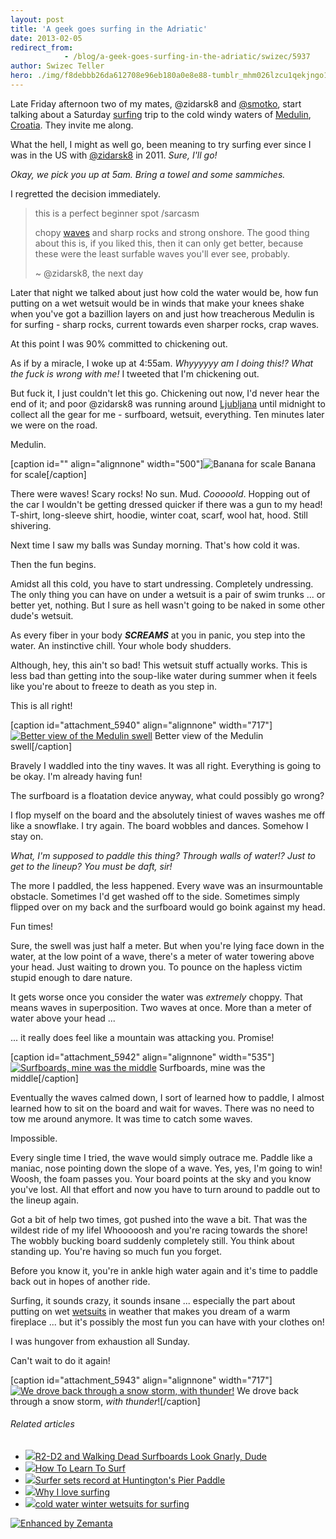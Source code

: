 ```yaml
---
layout: post
title: 'A geek goes surfing in the Adriatic'
date: 2013-02-05
redirect_from: 
            - /blog/a-geek-goes-surfing-in-the-adriatic/swizec/5937
author: Swizec Teller
hero: ./img/f8debbb26da612708e96eb180a0e8e88-tumblr_mhm026lzcu1qekjngo1_500.jpg
---
```

Late Friday afternoon two of my mates, @zidarsk8 and [@smotko](http://twitter.com/smotko), start talking about a Saturday [surfing](http://en.wikipedia.org/wiki/Surfing "Surfing") trip to the cold windy waters of [Medulin](<http://maps.google.com/maps?ll=44.8219444444,13.935&spn=0.1,0.1&q=44.8219444444,13.935 (Medulin)&t=h> "Medulin"), [Croatia](<http://maps.google.com/maps?ll=45.8,16.0&spn=10.0,10.0&q=45.8,16.0 (Croatia)&t=h> "Croatia"). They invite me along.



What the hell, I might as well go, been meaning to try surfing ever since I was in the US with [@zidarsk8](https://twitter.com/zidarsk8) in 2011. _Sure, I'll go!_



_Okay, we pick you up at 5am. Bring a towel and some sammiches._



I regretted the decision immediately.

> this is a perfect beginner spot /sarcasm
>
>
>
> chopy [waves](http://en.wikipedia.org/wiki/Wave "Wave") and sharp rocks and strong onshore. The good thing about this is, if you liked this, then it can only get better, because these were the least surfable waves you'll ever see, probably.
>
>
>
> ~ @zidarsk8, the next day

Later that night we talked about just how cold the water would be, how fun putting on a wet wetsuit would be in winds that make your knees shake when you've got a bazillion layers on and just how treacherous Medulin is for surfing - sharp rocks, current towards even sharper rocks, crap waves.



At this point I was 90% committed to chickening out.



As if by a miracle, I woke up at 4:55am. _Whyyyyyy am I doing this!? What the fuck is wrong with me!_ I tweeted that I'm chickening out.



But fuck it, I just couldn't let this go. Chickening out now, I'd never hear the end of it; and poor @zidarsk8 was running around [Ljubljana](<http://maps.google.com/maps?ll=46.0555555556,14.5083333333&spn=0.1,0.1&q=46.0555555556,14.5083333333 (Ljubljana)&t=h> "Ljubljana") until midnight to collect all the gear for me - surfboard, wetsuit, everything. Ten minutes later we were on the road.



Medulin.



\[caption id="" align="alignnone" width="500"]![Banana for scale](./img/f8debbb26da612708e96eb180a0e8e88-tumblr_mhm026lzcu1qekjngo1_500.jpg "Banana for scale") Banana for scale\[/caption]



There were waves! Scary rocks! No sun. Mud. _Cooooold_. Hopping out of the car I wouldn't be getting dressed quicker if there was a gun to my head! T-shirt, long-sleeve shirt, hoodie, winter coat, scarf, wool hat, hood. Still shivering.



Next time I saw my balls was Sunday morning. That's how cold it was.



Then the fun begins.



Amidst all this cold, you have to start undressing. Completely undressing. The only thing you can have on under a wetsuit is a pair of swim trunks ... or better yet, nothing. But I sure as hell wasn't going to be naked in some other dude's wetsuit.



As every fiber in your body **_SCREAMS_** at you in panic, you step into the water. An instinctive chill. Your whole body shudders.



Although, hey, this ain't so bad! This wetsuit stuff actually works. This is less bad than getting into the soup-like water during summer when it feels like you're about to freeze to death as you step in.



This is all right!



\[caption id="attachment_5940" align="alignnone" width="717"][![Better view of the Medulin swell](./img/blog-wp-content-uploads-2013-02-medulin-swell-1024x764.jpg "Better view of the Medulin swell")](http://swizec.com/blog/wp-content/uploads/2013/02/medulin-swell.jpg) Better view of the Medulin swell\[/caption]



Bravely I waddled into the tiny waves. It was all right. Everything is going to be okay. I'm already having fun!



The surfboard is a floatation device anyway, what could possibly go wrong?



I flop myself on the board and the absolutely tiniest of waves washes me off like a snowflake. I try again. The board wobbles and dances. Somehow I stay on.



_What, I'm supposed to paddle this thing? Through walls of water!? Just to get to the lineup? You must be daft, sir!_



The more I paddled, the less happened. Every wave was an insurmountable obstacle. Sometimes I'd get washed off to the side. Sometimes simply flipped over on my back and the surfboard would go boink against my head.



Fun times!



Sure, the swell was just half a meter. But when you're lying face down in the water, at the low point of a wave, there's a meter of water towering above your head. Just waiting to drown you. To pounce on the hapless victim stupid enough to dare nature.



It gets worse once you consider the water was _extremely_ choppy. That means waves in superposition. Two waves at once. More than a meter of water above your head ...



... it really does feel like a mountain was attacking you. Promise!



\[caption id="attachment_5942" align="alignnone" width="535"][![Surfboards, mine was the middle](./img/blog-wp-content-uploads-2013-02-medulin-surfboards-764x1024.jpg "Surfboards, mine was the middle")](http://swizec.com/blog/wp-content/uploads/2013/02/medulin-surfboards.jpg) Surfboards, mine was the middle\[/caption]



Eventually the waves calmed down, I sort of learned how to paddle, I almost learned how to sit on the board and wait for waves. There was no need to tow me around anymore. It was time to catch some waves.



Impossible.



Every single time I tried, the wave would simply outrace me. Paddle like a maniac, nose pointing down the slope of a wave. Yes, yes, I'm going to win! Woosh, the foam passes you. Your board points at the sky and you know you've lost. All that effort and now you have to turn around to paddle out to the lineup again.



Got a bit of help two times, got pushed into the wave a bit. That was the wildest ride of my lifeI Whooooosh and you're racing towards the shore! The wobbly bucking board suddenly completely still. You think about standing up. You're having so much fun you forget.



Before you know it, you're in ankle high water again and it's time to paddle back out in hopes of another ride.



Surfing, it sounds crazy, it sounds insane ... especially the part about putting on wet [wetsuits](http://en.wikipedia.org/wiki/Wetsuit "Wetsuit") in weather that makes you dream of a warm fireplace ... but it's possibly the most fun you can have with your clothes on!



I was hungover from exhaustion all Sunday.



Can't wait to do it again!



\[caption id="attachment_5943" align="alignnone" width="717"][![We drove back through a snow storm, with thunder!](./img/blog-wp-content-uploads-2013-02-medulin-car-1024x764.jpg "We drove back through a snow storm, with thunder!")](http://swizec.com/blog/wp-content/uploads/2013/02/medulin-car.jpg) We drove back through a snow storm, _with thunder_!\[/caption]

###### Related articles

- [![](http://i.zemanta.com/139928544_80_80.jpg)](http://technabob.com/blog/2013/01/22/r2-d2-walking-dead-surfboards/)[R2-D2 and Walking Dead Surfboards Look Gnarly, Dude](http://technabob.com/blog/2013/01/22/r2-d2-walking-dead-surfboards/)
- [![](http://i.zemanta.com/101531735_80_80.jpg)](http://www.essentialtravel.co.uk/magazine/how-to/learn-to-surf.asp)[How To Learn To Surf](http://www.essentialtravel.co.uk/magazine/how-to/learn-to-surf.asp)
- [![](http://i.zemanta.com/143018368_80_80.jpg)](http://www.ocregister.com/articles/event-479084-paddle-year.html)[Surfer sets record at Huntington's Pier Paddle](http://www.ocregister.com/articles/event-479084-paddle-year.html)
- [![](http://i.zemanta.com/140969870_80_80.jpg)](http://www.ronnestam.com/why-i-love-surfing/)[Why I love surfing](http://www.ronnestam.com/why-i-love-surfing/)
- [![](http://i.zemanta.com/139069308_80_80.jpg)](http://lunasurfshop.wordpress.com/2013/01/18/cold-water-wetsuits-for-surfing/)[cold water winter wetsuits for surfing](http://lunasurfshop.wordpress.com/2013/01/18/cold-water-wetsuits-for-surfing/)

[![Enhanced by Zemanta](http://img.zemanta.com/zemified_e.png?x-id=f189d2ee-b973-4a9f-b2cb-6199403143fe)](http://www.zemanta.com/?px "Enhanced by Zemanta")